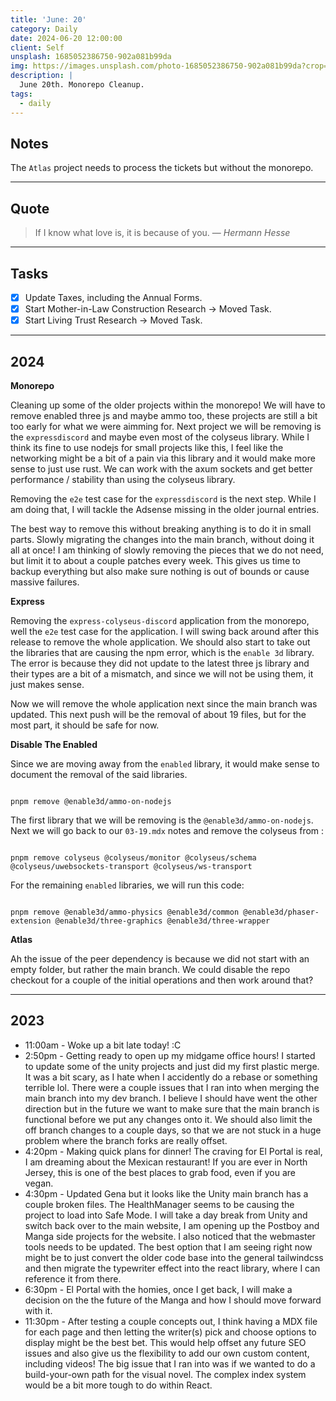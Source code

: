 ```yaml
---
title: 'June: 20'
category: Daily
date: 2024-06-20 12:00:00
client: Self
unsplash: 1685052386750-902a081b99da
img: https://images.unsplash.com/photo-1685052386750-902a081b99da?crop=entropy&cs=srgb&fm=jpg&ixid=MnwzNjM5Nzd8MHwxfHJhbmRvbXx8fHx8fHx8fDE2ODE3NDg2ODY&ixlib=rb-4.0.3&q=85
description: |
  June 20th. Monorepo Cleanup.
tags:
  - daily
---
```



## Notes

The `Atlas` project needs to process the tickets but without the monorepo.

---

## Quote

> If I know what love is, it is because of you.
> — <cite>Hermann Hesse</cite>

---

## Tasks

- [x] Update Taxes, including the Annual Forms.
- [x] Start Mother-in-Law Construction Research -> Moved Task.
- [x] Start Living Trust Research -> Moved Task.

---

## 2024

**Monorepo**

Cleaning up some of the older projects within the monorepo!
We will have to remove enabled three js and maybe ammo too, these projects are still a bit too early for what we were aimming for.
Next project we will be removing is the `expressdiscord` and maybe even most of the colyseus library.
While I think its fine to use nodejs for small projects like this, I feel like the networking might be a bit of a pain via this library and it would make more sense to just use rust.
We can work with the axum sockets and get better performance / stability than using the colyseus library.

Removing the `e2e` test case for the `expressdiscord` is the next step.
While I am doing that, I will tackle the Adsense missing in the older journal entries.

The best way to remove this without breaking anything is to do it in small parts.
Slowly migrating the changes into the main branch, without doing it all at once!
I am thinking of slowly removing the pieces that we do not need, but limit it to about a couple patches every week.
This gives us time to backup everything but also make sure nothing is out of bounds or cause massive failures.

**Express**

Removing the `express-colyseus-discord` application from the monorepo, well the `e2e` test case for the application.
I will swing back around after this release to remove the whole application.
We should also start to take out the libraries that are causing the npm error, which is the `enable 3d` library.
The error is because they did not update to the latest three js library and their types are a bit of a mismatch, and since we will not be using them, it just makes sense.

Now we will remove the whole application next since the main branch was updated.
This next push will be the removal of about 19 files, but for the most part, it should be safe for now.

**Disable The Enabled**

Since we are moving away from the `enabled` library, it would make sense to document the removal of the said libraries.

```shell

pnpm remove @enable3d/ammo-on-nodejs

```

The first library that we will be removing is the `@enable3d/ammo-on-nodejs`.
Next we will go back to our `03-19.mdx` notes and remove the colyseus from :

```shell

pnpm remove colyseus @colyseus/monitor @colyseus/schema @colyseus/uwebsockets-transport @colyseus/ws-transport

```

For the remaining `enabled` libraries, we will run this code:

```shell

pnpm remove @enable3d/ammo-physics @enable3d/common @enable3d/phaser-extension @enable3d/three-graphics @enable3d/three-wrapper

```

**Atlas**

Ah the issue of the peer dependency is because we did not start with an empty folder, but rather the main branch.
We could disable the repo checkout for a couple of the initial operations and then work around that?

---

<Adsense />

## 2023

- 11:00am - Woke up a bit late today! :C
- 2:50pm - Getting ready to open up my midgame office hours! I started to update some of the unity projects and just did my first plastic merge. It was a bit scary, as I hate when I accidently do a rebase or something terrible lol. There were a couple issues that I ran into when merging the main branch into my dev branch. I believe I should have went the other direction but in the future we want to make sure that the main branch is functional before we put any changes onto it. We should also limit the off branch changes to a couple days, so that we are not stuck in a huge problem where the branch forks are really offset.
- 4:20pm - Making quick plans for dinner! The craving for El Portal is real, I am dreaming about the Mexican restaurant! If you are ever in North Jersey, this is one of the best places to grab food, even if you are vegan.
- 4:30pm - Updated Gena but it looks like the Unity main branch has a couple broken files. The HealthManager seems to be causing the project to load into Safe Mode. I will take a day break from Unity and switch back over to the main website, I am opening up the Postboy and Manga side projects for the website. I also noticed that the webmaster tools needs to be updated. The best option that I am seeing right now might be to just convert the older code base into the general tailwindcss and then migrate the typewriter effect into the react library, where I can reference it from there.
- 6:30pm - El Portal with the homies, once I get back, I will make a decision on the the future of the Manga and how I should move forward with it.
- 11:30pm - After testing a couple concepts out, I think having a MDX file for each page and then letting the writer(s) pick and choose options to display might be the best bet. This would help offset any future SEO issues and also give us the flexibility to add our own custom content, including videos! The big issue that I ran into was if we wanted to do a build-your-own path for the visual novel. The complex index system would be a bit more tough to do within React.
